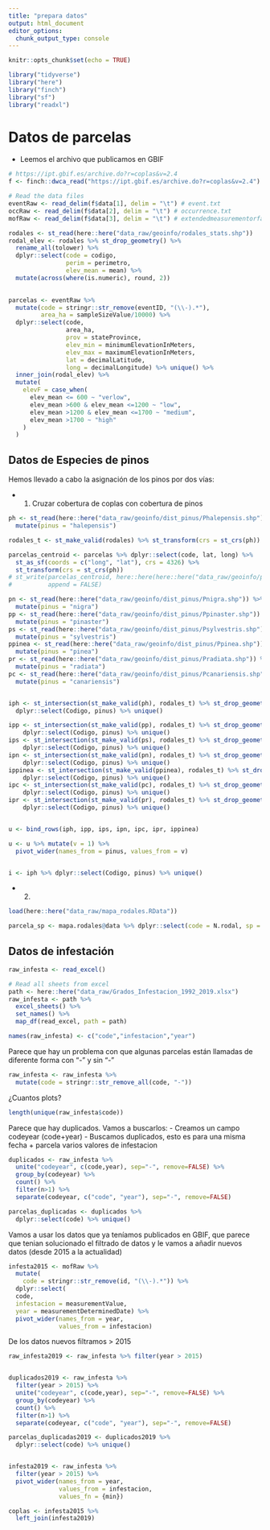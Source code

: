 ```yaml
---
title: "prepara datos"
output: html_document
editor_options: 
  chunk_output_type: console
---
```


```r
knitr::opts_chunk$set(echo = TRUE)
```

```r
library("tidyverse")
library("here")
library("finch")
library("sf")
library("readxl")
```

# Datos de parcelas 

- Leemos el archivo que publicamos en GBIF 
```r
# https://ipt.gbif.es/archive.do?r=coplas&v=2.4
f <- finch::dwca_read("https://ipt.gbif.es/archive.do?r=coplas&v=2.4")

# Read the data files
eventRaw <- read_delim(f$data[1], delim = "\t") # event.txt
occRaw <- read_delim(f$data[2], delim = "\t") # occurrence.txt
mofRaw <- read_delim(f$data[3], delim = "\t") # extendedmeasurementorfact.txt

rodales <- st_read(here::here("data_raw/geoinfo/rodales_stats.shp")) 
rodal_elev <- rodales %>% st_drop_geometry() %>% 
  rename_all(tolower) %>% 
  dplyr::select(code = codigo, 
                perim = perimetro, 
                elev_mean = mean) %>% 
  mutate(across(where(is.numeric), round, 2))
  

parcelas <- eventRaw %>% 
  mutate(code = stringr::str_remove(eventID, "(\\-).*"),
         area_ha = sampleSizeValue/10000) %>% 
  dplyr::select(code,
                area_ha,
                prov = stateProvince, 
                elev_min = minimumElevationInMeters,
                elev_max = maximumElevationInMeters,
                lat = decimalLatitude,
                long = decimalLongitude) %>% unique() %>% 
  inner_join(rodal_elev) %>% 
  mutate(
    elevF = case_when(
      elev_mean <= 600 ~ "verlow",
      elev_mean >600 & elev_mean <=1200 ~ "low",
      elev_mean >1200 & elev_mean <=1700 ~ "medium",
      elev_mean >1700 ~ "high"
    )
  )

```


## Datos de Especies de pinos

Hemos llevado a cabo la asignación de los pinos por dos vías: 

- 1. Cruzar cobertura de coplas con cobertura de pinos


```r
ph <- st_read(here::here("data_raw/geoinfo/dist_pinus/Phalepensis.shp")) %>% 
  mutate(pinus = "halepensis")

rodales_t <- st_make_valid(rodales) %>% st_transform(crs = st_crs(ph)) 

parcelas_centroid <- parcelas %>% dplyr::select(code, lat, long) %>% 
  st_as_sf(coords = c("long", "lat"), crs = 4326) %>% 
  st_transform(crs = st_crs(ph)) 
# st_write(parcelas_centroid, here::here(here::here("data_raw/geoinfo/parcelas_centroid.shp")), 
#          append = FALSE)

pn <- st_read(here::here("data_raw/geoinfo/dist_pinus/Pnigra.shp")) %>% 
  mutate(pinus = "nigra")
pp <- st_read(here::here("data_raw/geoinfo/dist_pinus/Ppinaster.shp")) %>% 
  mutate(pinus = "pinaster")
ps <- st_read(here::here("data_raw/geoinfo/dist_pinus/Psylvestris.shp")) %>% 
  mutate(pinus = "sylvestris")
ppinea <- st_read(here::here("data_raw/geoinfo/dist_pinus/Ppinea.shp")) %>% 
  mutate(pinus = "pinea")
pr <- st_read(here::here("data_raw/geoinfo/dist_pinus/Pradiata.shp")) %>% 
  mutate(pinus = "radiata")
pc <- st_read(here::here("data_raw/geoinfo/dist_pinus/Pcanariensis.shp")) %>% 
  mutate(pinus = "canariensis")


iph <- st_intersection(st_make_valid(ph), rodales_t) %>% st_drop_geometry() %>% 
  dplyr::select(Codigo, pinus) %>% unique() 

ipp <- st_intersection(st_make_valid(pp), rodales_t) %>% st_drop_geometry() %>% 
    dplyr::select(Codigo, pinus) %>% unique() 
ips <- st_intersection(st_make_valid(ps), rodales_t) %>% st_drop_geometry() %>% 
    dplyr::select(Codigo, pinus) %>% unique() 
ipn <- st_intersection(st_make_valid(pn), rodales_t) %>% st_drop_geometry() %>% 
    dplyr::select(Codigo, pinus) %>% unique() 
ippinea <- st_intersection(st_make_valid(ppinea), rodales_t) %>% st_drop_geometry() %>% 
    dplyr::select(Codigo, pinus) %>% unique() 
ipc <- st_intersection(st_make_valid(pc), rodales_t) %>% st_drop_geometry() %>% 
    dplyr::select(Codigo, pinus) %>% unique() 
ipr <- st_intersection(st_make_valid(pr), rodales_t) %>% st_drop_geometry() %>% 
    dplyr::select(Codigo, pinus) %>% unique() 


u <- bind_rows(iph, ipp, ips, ipn, ipc, ipr, ippinea)

u <- u %>% mutate(v = 1) %>% 
  pivot_wider(names_from = pinus, values_from = v)


i <- iph %>% dplyr::select(Codigo, pinus) %>% unique()

```


- 2. 

```r
load(here::here("data_raw/mapa_rodales.RData"))

parcela_sp <- mapa.rodales@data %>% dplyr::select(code = N.rodal, sp = Especie)

```






## Datos de infestación 

```r
raw_infesta <- read_excel() 

# Read all sheets from excel 
path <- here::here("data_raw/Grados_Infestacion_1992_2019.xlsx")
raw_infesta <- path %>% 
  excel_sheets() %>% 
  set_names() %>% 
  map_df(read_excel, path = path) 

names(raw_infesta) <- c("code","infestacion","year")
```

Parece que hay un problema con que algunas parcelas están llamadas de diferente forma con "-" y sin "-"

```r
raw_infesta <- raw_infesta %>% 
  mutate(code = stringr::str_remove_all(code, "-"))
```

¿Cuantos plots? 

```r
length(unique(raw_infesta$code))
```

Parece que hay duplicados. Vamos a buscarlos: 
- Creamos un campo codeyear (code+year)
- Buscamos duplicados, esto es para una misma fecha + parcela varios valores de infestacion

```r
duplicados <- raw_infesta %>% 
  unite("codeyear", c(code,year), sep="-", remove=FALSE) %>% 
  group_by(codeyear) %>% 
  count() %>% 
  filter(n>1) %>% 
  separate(codeyear, c("code", "year"), sep="-", remove=FALSE) 

parcelas_duplicadas <- duplicados %>% 
  dplyr::select(code) %>% unique()
```

Vamos a usar los datos que ya teníamos publicados en GBIF, que parece que tenian solucionado el filtrado de datos y le vamos a añadir nuevos datos (desde 2015 a la actualidad)

```r
infesta2015 <- mofRaw %>% 
  mutate(
    code = stringr::str_remove(id, "(\\-).*")) %>% 
  dplyr::select(
  code,
  infestacion = measurementValue,
  year = measurementDeterminedDate) %>%
  pivot_wider(names_from = year, 
              values_from = infestacion)

```

De los datos nuevos filtramos > 2015 

```r
raw_infesta2019 <- raw_infesta %>% filter(year > 2015) 


duplicados2019 <- raw_infesta %>% 
  filter(year > 2015) %>% 
  unite("codeyear", c(code,year), sep="-", remove=FALSE) %>% 
  group_by(codeyear) %>% 
  count() %>% 
  filter(n>1) %>% 
  separate(codeyear, c("code", "year"), sep="-", remove=FALSE) 

parcelas_duplicadas2019 <- duplicados2019 %>% 
  dplyr::select(code) %>% unique()


infesta2019 <- raw_infesta %>% 
  filter(year > 2015) %>%
  pivot_wider(names_from = year, 
              values_from = infestacion, 
              values_fn = {min})
```



```r
coplas <- infesta2015 %>% 
  left_join(infesta2019) 
```




 